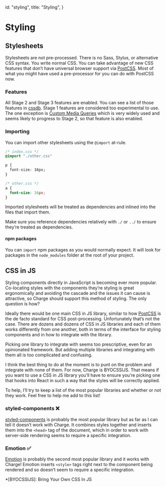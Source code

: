   id: "styling",
  title: "Styling",
}

# Styling

## Stylesheets

Stylesheets are not pre-processed. There is no Sass, Stylus, or alternative CSS syntax. You write normal CSS. You can take advantage of new CSS features that don’t have universal browser support via [PostCSS][postcss]. Most of what you might have used a pre-processor for you can do with PostCSS now.

### Features

All Stage 2 and Stage 3 features are enabled. You can see a list of those features in [cssdb][cssdb]. Stage 1 features are considered too experimental to use. The one exception is [Custom Media Queries][custom-media-queries] which is very widely used and seems likely to progress to Stage 2, so that feature is also enabled.

### Importing

You can import other stylesheets using the `@import` at-rule.

```css
/* index.css */
@import "./other.css"

p {
  font-size: 16px;
}
```

```css
/* other.css */
a {
  font-size: 16px;
}
```

Imported stylesheets will be treated as dependencies and inlined into the files that import them.

Make sure you reference dependencies relatively with `./` or `../` to ensure they’re treated as dependencies.

#### npm packages

You can `import` npm packages as you would normally expect. It will look for packages in the `node_modules` folder at the root of your project.

## CSS in JS

Styling components directly in JavaScript is becoming ever more popular. Co-locating styles with the components they’re styling is great ergonomically and avoiding the cascade and the issues it can cause is attractive, so Charge should support this method of styling. The only question is how?

Ideally there would be one main CSS in JS library, similar to how [PostCSS][postcss] is the de facto standard for CSS post-processing. Unfortunately that’s not the case. There are dozens and dozens of CSS in JS libraries and each of them works differently from one another, both in terms of the interface for styling components and in how to integrate with the library.

Picking one library to integrate with seems too prescriptive, even for an opinionated framework. But adding multiple libraries and integrating with them all is too complicated and confusing.

I think the best thing to do at the moment is to punt on the problem and integrate with none of them. For now, Charge is BYOCSSIJS. That means if you want to use a CSS in JS library you’ll have to ensure you’re picking one that hooks into React in such a way that the styles will be correctly applied.

To help, I’ll try to keep a list of the most popular libraries and whether or not they work. Feel free to help me add to this list!

### styled-components ❌

[styled-components][styled-components] is probably the most popular library but as far as I can tell it doesn’t work with Charge. It combines styles together and inserts them into the `<head>` tag of the document, which in order to work with server-side rendering seems to require a specific integration.

### Emotion ✅

[Emotion][emotion] is probably the second most popular library and it works with Charge! Emotion inserts `<style>` tags right next to the component being rendered and so doesn’t seem to require a specific integration.

[postcss]: https://postcss.org
[cssdb]: https://cssdb.org
[custom-media-queries]: https://cssdb.org/#custom-media-queries
[styled-components]: https://www.styled-components.com
[emotion]: https://emotion.sh/docs/introduction

*[BYOCSSIJS]: Bring Your Own CSS In JS
